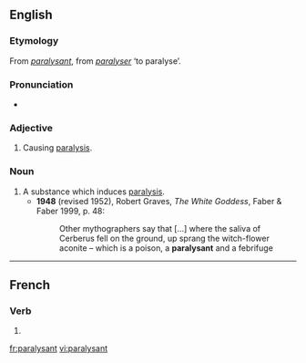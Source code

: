 ==English==

===Etymology===
From {{etyl|fr|en}} ''[[#French|paralysant]]'', from ''[[paralyser]]'' ‘to paralyse’.

===Pronunciation===
* {{IPA|/ˈpæɹəlaɪzənt/|lang=en}}

===Adjective===
{{en-adj}}

# Causing [[paralysis]].

===Noun===
{{en-noun}}

# A substance which induces [[paralysis]].
#* '''1948''' (revised 1952), Robert Graves, ''The White Goddess'', Faber & Faber 1999, p. 48:
#*: Other mythographers say that [...] where the saliva of Cerberus fell on the ground, up sprang the witch-flower aconite – which is a poison, a '''paralysant''' and a febrifuge

----

==French==

===Verb===
{{head|fr|present participle}}

# {{present participle of|paralyser|lang=fr|nocat=1}}
 
[[fr:paralysant]]
[[vi:paralysant]]